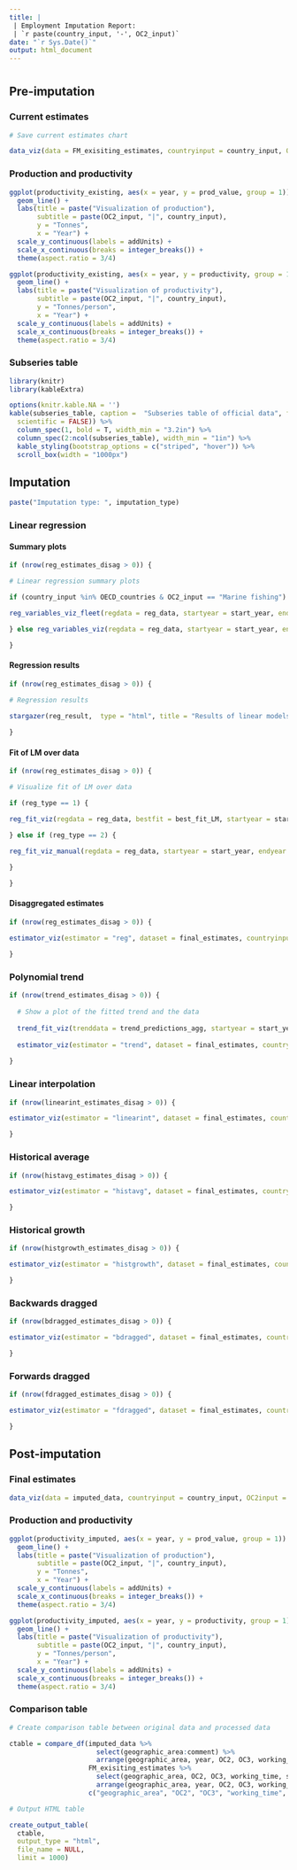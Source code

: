 ```yaml
---
title: | 
 | Employment Imputation Report:
 | `r paste(country_input, '-', OC2_input)`
date: "`r Sys.Date()`"
output: html_document
---
```


# {.tabset .tabset-pills}

## Pre-imputation {.tabset}

### Current estimates

```r

# Save current estimates chart

data_viz(data = FM_exisiting_estimates, countryinput = country_input, OC2input = OC2_input, title = "Visualization of current estimates")

```

### Production and productivity

```r

ggplot(productivity_existing, aes(x = year, y = prod_value, group = 1)) + 
  geom_line() +
  labs(title = paste("Visualization of production"), 
       subtitle = paste(OC2_input, "|", country_input), 
       y = "Tonnes",
       x = "Year") +
  scale_y_continuous(labels = addUnits) + 
  scale_x_continuous(breaks = integer_breaks()) +
  theme(aspect.ratio = 3/4)

ggplot(productivity_existing, aes(x = year, y = productivity, group = 1)) + 
  geom_line() +
  labs(title = paste("Visualization of productivity"), 
       subtitle = paste(OC2_input, "|", country_input), 
       y = "Tonnes/person",
       x = "Year") +
  scale_y_continuous(labels = addUnits) + 
  scale_x_continuous(breaks = integer_breaks()) +
  theme(aspect.ratio = 3/4)

```

### Subseries table

```r

library(knitr)
library(kableExtra)

options(knitr.kable.NA = '')
kable(subseries_table, caption =  "Subseries table of official data", format.args = list(big.mark = " ",
  scientific = FALSE)) %>%
  column_spec(1, bold = T, width_min = "3.2in") %>% 
  column_spec(2:ncol(subseries_table), width_min = "1in") %>% 
  kable_styling(bootstrap_options = c("striped", "hover")) %>%
  scroll_box(width = "1000px")

```

## Imputation {.tabset}

```r

paste("Imputation type: ", imputation_type)

```

### Linear regression

#### Summary plots

```r

if (nrow(reg_estimates_disag > 0)) {

# Linear regression summary plots

if (country_input %in% OECD_countries & OC2_input == "Marine fishing") {

reg_variables_viz_fleet(regdata = reg_data, startyear = start_year, endyear = end_year, OC2input = OC2_input, countryinput = country_input)

} else reg_variables_viz(regdata = reg_data, startyear = start_year, endyear = end_year, OC2input = OC2_input, countryinput = country_input)

}

```

#### Regression results

```r

if (nrow(reg_estimates_disag > 0)) {

# Regression results

stargazer(reg_result,  type = "html", title = "Results of linear models", align = TRUE, single.row = TRUE, notes="<span>&#42;&#42;&#42;</span>: p<0.01; <span>&#42;&#42;</span>: p<0.05; <span>&#42;</span>: p<0.1", notes.append=F) 
  
}

```

#### Fit of LM over data

```r

if (nrow(reg_estimates_disag > 0)) {

# Visualize fit of LM over data

if (reg_type == 1) {

reg_fit_viz(regdata = reg_data, bestfit = best_fit_LM, startyear = start_year, endyear = end_year, countryinput = country_input, OC2input = OC2_input, best_R2 = best_fit_LM_R2) 

} else if (reg_type == 2) {

reg_fit_viz_manual(regdata = reg_data, startyear = start_year, endyear = end_year, countryinput = country_input, OC2input = OC2_input, best_R2 = best_fit_LM_R2)

}

}

```

#### Disaggregated estimates

```r

if (nrow(reg_estimates_disag > 0)) {

estimator_viz(estimator = "reg", dataset = final_estimates, countryinput = country_input, OC2input = OC2_input)
   
}

```

### Polynomial trend

```r

if (nrow(trend_estimates_disag > 0)) {
    
  # Show a plot of the fitted trend and the data
  
  trend_fit_viz(trenddata = trend_predictions_agg, startyear = start_year, endyear = end_year, countryinput = country_input, OC2input = OC2_input)
  
  estimator_viz(estimator = "trend", dataset = final_estimates, countryinput = country_input, OC2input = OC2_input)
   
}

```

### Linear interpolation

```r

if (nrow(linearint_estimates_disag > 0)) {

estimator_viz(estimator = "linearint", dataset = final_estimates, countryinput = country_input, OC2input = OC2_input)

}

```

### Historical average

```r

if (nrow(histavg_estimates_disag > 0)) {

estimator_viz(estimator = "histavg", dataset = final_estimates, countryinput = country_input, OC2input = OC2_input)

}

```

### Historical growth

```r

if (nrow(histgrowth_estimates_disag > 0)) {

estimator_viz(estimator = "histgrowth", dataset = final_estimates, countryinput = country_input, OC2input = OC2_input)

}

```

### Backwards dragged

```r

if (nrow(bdragged_estimates_disag > 0)) {

estimator_viz(estimator = "bdragged", dataset = final_estimates, countryinput = country_input, OC2input = OC2_input)

}

```

### Forwards dragged

```r

if (nrow(fdragged_estimates_disag > 0)) {

estimator_viz(estimator = "fdragged", dataset = final_estimates, countryinput = country_input, OC2input = OC2_input)

}

```

## Post-imputation {.tabset}

### Final estimates

```r

data_viz(data = imputed_data, countryinput = country_input, OC2input = OC2_input, title = "Visualization of final imputed data")

```

### Production and productivity

```r

ggplot(productivity_imputed, aes(x = year, y = prod_value, group = 1)) + 
  geom_line() +
  labs(title = paste("Visualization of production"), 
       subtitle = paste(OC2_input, "|", country_input), 
       y = "Tonnes",
       x = "Year") +
  scale_y_continuous(labels = addUnits) + 
  scale_x_continuous(breaks = integer_breaks()) +
  theme(aspect.ratio = 3/4)

ggplot(productivity_imputed, aes(x = year, y = productivity, group = 1)) + 
  geom_line() +
  labs(title = paste("Visualization of productivity"), 
       subtitle = paste(OC2_input, "|", country_input), 
       y = "Tonnes/person",
       x = "Year") +
  scale_y_continuous(labels = addUnits) + 
  scale_x_continuous(breaks = integer_breaks()) +
  theme(aspect.ratio = 3/4)

```

### Comparison table

```r

# Create comparison table between original data and processed data

ctable = compare_df(imputed_data %>%
                      select(geographic_area:comment) %>%
                      arrange(geographic_area, year, OC2, OC3, working_time, sex), 
                    FM_exisiting_estimates %>% 
                      select(geographic_area, OC2, OC3, working_time, sex, year, value, flag, comment) %>%
                      arrange(geographic_area, year, OC2, OC3, working_time, sex), 
                    c("geographic_area", "OC2", "OC3", "working_time", "sex", "year"))

# Output HTML table

create_output_table(
  ctable,
  output_type = "html",
  file_name = NULL,
  limit = 1000)

```